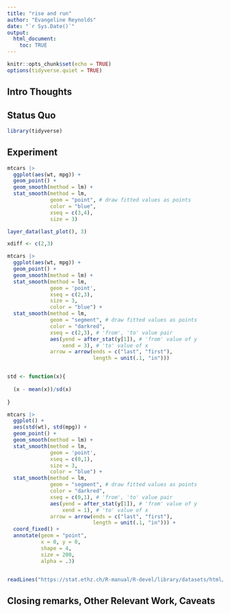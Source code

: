 ```yaml
---
title: "rise and run"
author: "Evangeline Reynolds"
date: "`r Sys.Date()`"
output: 
  html_document:
    toc: TRUE
---
```


```r
knitr::opts_chunk$set(echo = TRUE)
options(tidyverse.quiet = TRUE)
```




## Intro Thoughts


## Status Quo

```r
library(tidyverse)

```

## Experiment

```r
mtcars |>
  ggplot(aes(wt, mpg)) +
  geom_point() +
  geom_smooth(method = lm) +
  stat_smooth(method = lm,
              geom = "point", # draw fitted values as points
              color = "blue",
              xseq = c(3,4),
              size = 3)

layer_data(last_plot(), 3)

xdiff <- c(2,3)

mtcars |>
  ggplot(aes(wt, mpg)) +
  geom_point() +
  geom_smooth(method = lm) +
  stat_smooth(method = lm, 
              geom = 'point',
              xseq = c(2,3), 
              size = 3, 
              color = "blue") +
  stat_smooth(method = lm,
              geom = "segment", # draw fitted values as points
              color = "darkred",
              xseq = c(2,3), # 'from', 'to' value pair
              aes(yend = after_stat(y[1]), # 'from' value of y
                  xend = 3), # 'to' value of x
              arrow = arrow(ends = c("last", "first"), 
                            length = unit(.1, "in"))) 


std <- function(x){
  
  (x - mean(x))/sd(x)
  
}

mtcars |>
  ggplot() +
  aes(std(wt), std(mpg)) +
  geom_point() +
  geom_smooth(method = lm) +
  stat_smooth(method = lm, 
              geom = 'point',
              xseq = c(0,1), 
              size = 3, 
              color = "blue") +
  stat_smooth(method = lm,
              geom = "segment", # draw fitted values as points
              color = "darkred",
              xseq = c(0,1), # 'from', 'to' value pair
              aes(yend = after_stat(y[1]), # 'from' value of y
                  xend = 1), # 'to' value of x
              arrow = arrow(ends = c("last", "first"), 
                            length = unit(.1, "in"))) + 
  coord_fixed() + 
  annotate(geom = "point",
           x = 0, y = 0,
           shape = 4,
           size = 200,
           alpha = .3)



```

```r
readLines("https://stat.ethz.ch/R-manual/R-devel/library/datasets/html/mtcars.html") %>% cat()
```



## Closing remarks, Other Relevant Work, Caveats
